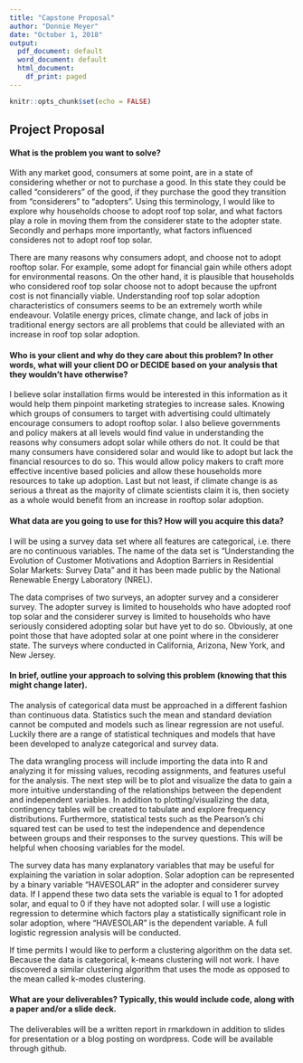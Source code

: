 ```yaml
---
title: "Capstone Proposal"
author: "Donnie Meyer"
date: "October 1, 2018"
output:
  pdf_document: default
  word_document: default
  html_document:
    df_print: paged
---
```


```r
knitr::opts_chunk$set(echo = FALSE)
```

## Project Proposal

#### What is the problem you want to solve?

With any market good, consumers at some point, are in a state of considering whether or not to purchase a good. In this state they could be called “considerers” of the good, if they purchase the good they transition from “considerers” to “adopters”. Using this terminology, I would like to explore why households choose to adopt roof top solar, and what factors play a role in moving them from the considerer state to the adopter state. Secondly and perhaps more importantly, what factors influenced consideres not to adopt roof top solar.

There are many reasons why consumers adopt, and choose not to adopt rooftop solar. For example, some adopt for financial gain while others adopt for environmental reasons. On the other hand, it is plausible that households who considered roof top solar choose not to adopt because the upfront cost is not financially viable. Understanding roof top solar adoption characteristics of consumers seems to be an extremely worth while endeavour. Volatile energy prices, climate change, and lack of jobs in traditional energy sectors are all problems that could be alleviated with an increase in roof top solar adoption. 

#### Who is your client and why do they care about this problem? In other words, what will your client DO or DECIDE based on your analysis that they wouldn’t have otherwise?

I believe solar installation firms would be interested in this information as it would help them pinpoint marketing strategies to increase sales. Knowing which groups of consumers to target with advertising  could ultimately encourage consumers to adopt rooftop solar. I also believe governments and policy makers at all levels would find value in understanding the reasons why consumers adopt solar while others do not. It could be that many consumers have considered solar and would like to adopt but lack the financial resources to do so. This would allow policy makers to craft more effective incentive based policies and allow these households more resources to take up adoption. Last but not least, if climate change is as serious a threat as the majority of climate scientists claim it is, then society as a whole would benefit from an increase in rooftop solar adoption. 

#### What data are you going to use for this? How will you acquire this data?

I will be using a survey data set where all features are categorical, i.e. there are no continuous variables. The name of the data set is "Understanding the Evolution of Customer Motivations and Adoption Barriers in Residential Solar Markets: Survey Data" and it has been made public by the National Renewable Energy Laboratory (NREL). 

The data comprises of two surveys, an adopter survey and a considerer survey. The adopter survey is limited to households who have adopted roof top solar and the considerer survey is limited to households who have seriously considered adopting solar but have yet to do so. Obviously, at one point those that have adopted solar at one point where in the considerer state. The surveys where conducted in California, Arizona, New York, and New Jersey.

#### In brief, outline your approach to solving this problem (knowing that this might change later).

The analysis of categorical data must be approached in a different fashion than continuous data. Statistics such the mean and standard deviation cannot be computed and models such as linear regression are not useful. Luckily there are a range of statistical techniques and models that have been developed to analyze categorical and survey data. 

The data wrangling process will include importing the data into R and analyzing it for missing values, recoding assignments, and features useful for the analysis. The next step will be to plot and visualize the data to gain a more intuitive understanding of the relationships between the dependent and independent variables. In addition to plotting/visualizing the data, contingency tables will be created to tabulate and explore frequency distributions. Furthermore, statistical tests such as the Pearson's chi squared test can be used to test the independence and dependence between groups and their responses to the survey questions. This will be helpful when choosing variables for the model.

The survey data has many explanatory variables that may be useful for explaining the variation in solar adoption. Solar adoption can be represented by a binary variable "HAVESOLAR" in the adopter and considerer survey data. If I append these two data sets the variable is equal to 1 for adopted solar, and equal to 0 if they have not adopted solar. I will use a logistic regression to determine which factors play a statistically significant role in solar adoption, where "HAVESOLAR" is the dependent variable. A full logistic regression analysis will be conducted.

If time permits I would like to perform a clustering algorithm on the data set. Because the data is categorical, k-means clustering will not work. I have discovered a similar clustering algorithm that uses the mode as opposed to the mean called k-modes clustering. 

#### What are your deliverables? Typically, this would include code, along with a paper and/or a slide deck.

The deliverables will be a written report in rmarkdown in addition to slides for presentation or a blog posting on wordpress. Code will be available through github. 
